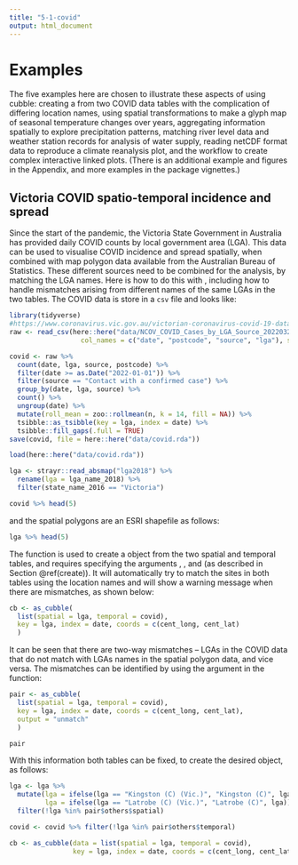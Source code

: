 ```yaml
---
title: "5-1-covid"
output: html_document
---
```


# Examples {#examples}

The five examples here are chosen to illustrate these aspects of using cubble: creating a \code{cubble} from two COVID data tables with the complication of differing location names, using spatial transformations to make a glyph map of seasonal temperature changes over years, aggregating information spatially to explore precipitation patterns, matching river level data and weather station records for analysis of water supply, reading netCDF format data to reproduce a climate reanalysis plot, and the workflow to create complex interactive linked plots. (There is an additional example and figures in the Appendix, and more examples in the package vignettes.)

## Victoria COVID spatio-temporal incidence and spread {#covid}

Since the start of the pandemic, the Victoria State Government in Australia has provided daily COVID counts by local government area (LGA). This data can be used to visualise COVID incidence and spread spatially, when combined with map polygon data available from the Australian Bureau of Statistics. These different sources need to be combined for the analysis, by matching the LGA names. Here is how to do this with \pkg{cubble}, including how to handle mismatches arising from different names of the same LGAs in the two tables. The COVID data is store in a `csv` file and looks like:  

```r
library(tidyverse)
#https://www.coronavirus.vic.gov.au/victorian-coronavirus-covid-19-data
raw <- read_csv(here::here("data/NCOV_COVID_Cases_by_LGA_Source_20220324.csv"),
                  col_names = c("date", "postcode", "source", "lga"), skip = 1)

covid <- raw %>%
  count(date, lga, source, postcode) %>%
  filter(date >= as.Date("2022-01-01")) %>%
  filter(source == "Contact with a confirmed case") %>%
  group_by(date, lga, source) %>%
  count() %>%
  ungroup(date) %>%
  mutate(roll_mean = zoo::rollmean(n, k = 14, fill = NA)) %>%
  tsibble::as_tsibble(key = lga, index = date) %>%
  tsibble::fill_gaps(.full = TRUE)
save(covid, file = here::here("data/covid.rda"))
```

```r
load(here::here("data/covid.rda"))

lga <- strayr::read_absmap("lga2018") %>%
  rename(lga = lga_name_2018) %>%
  filter(state_name_2016 == "Victoria") 
```

```r
covid %>% head(5)
```

and the spatial polygons are an ESRI shapefile as follows:

```r
lga %>% head(5)
```

The function \code{as_cubble()} is used to create a \code{cubble} object from the two spatial and temporal tables, and requires specifying the arguments \code{key}, \code{index}, and \code{coords} (as described in Section \@ref(create)). It will automatically try to match the sites in both tables using the location names and will show a warning message when there are mismatches, as shown below:

```r
cb <- as_cubble(
  list(spatial = lga, temporal = covid),
  key = lga, index = date, coords = c(cent_long, cent_lat)
  )
```

It can be seen that there are two-way mismatches -- LGAs in the COVID data that do not  match with LGAs names in the spatial polygon data, and vice versa. The mismatches can be identified by using the \code{output = "unmatch"} argument in the \code{as_cubble()} function: <!--Note that \pkg{cubble} will attempt to pair the unmatched sites, these are shown separately from the ones that cannot be paired.-->

```r
pair <- as_cubble(
  list(spatial = lga, temporal = covid),
  key = lga, index = date, coords = c(cent_long, cent_lat),
  output = "unmatch"
  )

pair
```

With this information both tables can be fixed, to create the desired \code{cubble} object, as follows:

```r
lga <- lga %>%
  mutate(lga = ifelse(lga == "Kingston (C) (Vic.)", "Kingston (C)", lga),
         lga = ifelse(lga == "Latrobe (C) (Vic.)", "Latrobe (C)", lga)) %>%
  filter(!lga %in% pair$others$spatial)

covid <- covid %>% filter(!lga %in% pair$others$temporal)

cb <- as_cubble(data = list(spatial = lga, temporal = covid),
                key = lga, index = date, coords = c(cent_long, cent_lat))
```
